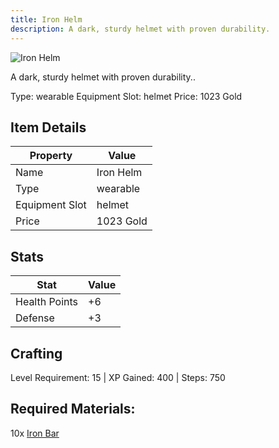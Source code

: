```yaml
---
title: Iron Helm
description: A dark, sturdy helmet with proven durability.
---
```


<div className="flex items-start gap-6 mb-8">
  <div className="flex-shrink-0">
    <img src="/assets/resources/smithing/iron_helm.png" alt="Iron Helm" className="w-24 h-24 border rounded-lg" />
  </div>
  <div className="flex-1">
    <div className="space-y-2">
      <p className="text-lg text-muted-foreground">A dark, sturdy helmet with proven durability..</p>
      <div className="flex flex-wrap gap-4 text-sm">
        <span className="px-2 py-1 bg-green-100 dark:bg-green-900 rounded-md">
          Type: wearable
        </span>
        <span className="px-2 py-1 bg-purple-100 dark:bg-purple-900 rounded-md">
          Equipment Slot: helmet
        </span>
        <span className="px-2 py-1 bg-yellow-100 dark:bg-yellow-900 rounded-md">
          Price: 1023 Gold
        </span>
      </div>
    </div>
  </div>
</div>

## Item Details
| Property | Value |
|----------|-------|
| Name | Iron Helm |
| Type | wearable |
| Equipment Slot | helmet |
| Price | 1023 Gold |

## Stats
| Stat | Value |
|------|-------|
| Health Points | +6 |
| Defense | +3 |

## Crafting
Level Requirement: 15 | XP Gained: 400 | Steps: 750

## Required Materials:
10x [Iron Bar](/docs/resources/individual/iron_bar)

